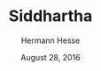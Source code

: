 ---
title: Siddhartha
author: Hermann Hesse
date: August 28, 2016
rating: 10
coverImage: https://raw.githubusercontent.com/shea256/shea.io-bookshelf/main/public/books/siddhartha.jpg
spineColor: "#ffffff"
textColor: "#000000"
---